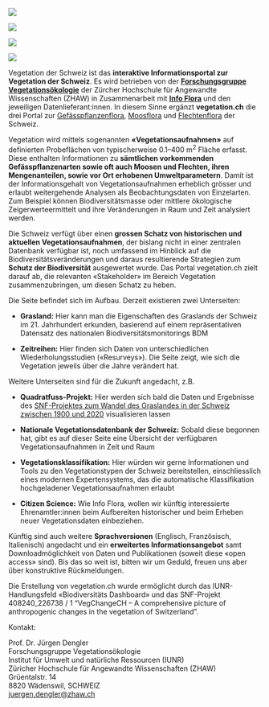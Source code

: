 


:::{layout-nrow=1 .column-page}

![](images/D72_0587.jpg)

![](images/JD205470.jpg)

![](images/JD203137.jpg)

![](images/JD191687.jpg)
:::

Vegetation der Schweiz ist das **interaktive Informationsportal zur Vegetation der Schweiz**. Es wird betrieben von der [**Forschungsgruppe Vegetationsökologie**](https://www.zhaw.ch/de/lsfm/institute-zentren/iunr/geooekologie/vegetationsoekologie/) der Zürcher Hochschule für Angewandte Wissenschaften (ZHAW) in Zusammenarbeit mit [**Info Flora**](https://www.infoflora.ch/de/) und den jeweiligen Datenlieferant:innen. In diesem Sinne ergänzt **vegetation.ch** die drei Portal zur [Gefässpflanzenflora](https://www.infoflora.ch/de/), [Moosflora](https://www.swissbryophytes.ch/index.php/de/) und [Flechtenflora](https://swisslichens.wsl.ch/de/) der Schweiz.

Vegetation wird mittels sogenannten **«Vegetationsaufnahmen»** auf definierten Probeflächen von typischerweise 0.1--400 m^2^ Fläche erfasst. Diese enthalten Informationen zu **sämtlichen vorkommenden Gefässpflanzenarten sowie oft auch Moosen und Flechten, ihren Mengenanteilen, sowie vor Ort erhobenen Umweltparametern**. Damit ist der Informationsgehalt von Vegetationsaufnahmen erheblich grösser und erlaubt weitergehende Analysen als Beobachtungsdaten von Einzelarten. Zum Beispiel können Biodiversitätsmasse oder mittlere ökologische Zeigerwerteermittelt und ihre Veränderungen in Raum und Zeit analysiert werden.


Die Schweiz verfügt über einen **grossen Schatz von historischen und aktuellen Vegetationsaufnahmen**, der bislang nicht in einer zentralen Datenbank verfügbar ist, noch umfassend im Hinblick auf die Biodiversitätsveränderungen und daraus resultierende Strategien zum **Schutz der Biodiversität** ausgewertet wurde. Das Portal vegetation.ch zielt darauf ab, die relevanten «Stakeholder» im Bereich Vegetation zusammenzubringen, um diesen Schatz zu heben.

Die Seite befindet sich im Aufbau. Derzeit existieren zwei Unterseiten:

-   **Grasland:** Hier kann man die Eigenschaften des Graslands der Schweiz im 21. Jahrhundert erkunden, basierend auf einem repräsentativen Datensatz des nationalen Biodiversitätsmonitorings BDM

-   **Zeitreihen:** Hier finden sich Daten von unterschiedlichen Wiederholungsstudien («Resurveys»). Die Seite zeigt, wie sich die Vegetation jeweils über die Jahre verändert hat.

Weitere Unterseiten sind für die Zukunft angedacht, z.B.

-   **Quadratfuss-Projekt:** Hier werden sich bald die Daten und Ergebnisse des [SNF-Projektes zum Wandel des Graslandes in der Schweiz zwischen 1900 und 2020](https://www.zhaw.ch/de/lsfm/institute-zentren/iunr/geooekologie/vegetationsoekologie/squarefoot/) visualisieren lassen

-   **Nationale Vegetationsdatenbank der Schweiz:** Sobald diese begonnen hat, gibt es auf dieser Seite eine Übersicht der verfügbaren Vegetationsaufnahmen in Zeit und Raum

-   **Vegetationsklassifikation:** Hier würden wir gerne Informationen und Tools zu den Vegetationstypen der Schweiz bereitstellen, einschliesslich eines modernen Expertensystems, das die automatische Klassifikation hochgeladener Vegetationsaufnahmen erlaubt

-   **Citizen Science:** Wie Info Flora, wollen wir künftig interessierte Ehrenamtler:innen beim Aufbereiten historischer und beim Erheben neuer Vegetationsdaten einbeziehen.

Künftig sind auch weitere **Sprachversionen** (Englisch, Französisch, Italienisch) angedacht und ein **erweitertes Informationsangebot** samt Downloadmöglichkeit von Daten und Publikationen (soweit diese «open access» sind). Bis das so weit ist, bitten wir um Geduld, freuen uns aber über konstruktive Rückmeldungen.

Die Erstellung von vegetation.ch wurde ermöglicht durch das IUNR-Handlungsfeld «Biodiversitäts Dashboard» und das SNF-Projekt 408240_226738 / 1 "VegChangeCH -- A comprehensive picture of anthropogenic changes in the vegetation of Switzerland".

<div id="kontakt">

<div>
Kontakt: 
</div>

<div>
Prof. Dr. Jürgen Dengler\
Forschungsgruppe Vegetationsökologie\
Institut für Umwelt und natürliche Ressourcen (IUNR)\
Züricher Hochschule für Angewandte Wissenschaften (ZHAW)\
Grüentalstr. 14\
8820 Wädenswil, SCHWEIZ\
[juergen.dengler@zhaw.ch](mailto:juergen.dengler@zhaw.ch)
</div>


</div>



